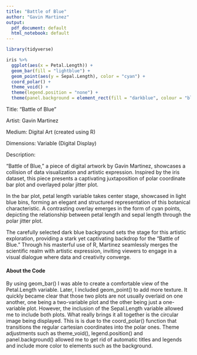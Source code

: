 ```yaml
---
title: "Battle of Blue"
author: "Gavin Martinez"
output:
  pdf_document: default
  html_notebook: default
---
```


```r
library(tidyverse)
```

```r
iris %>% 
  ggplot(aes(x = Petal.Length)) +
  geom_bar(fill = "lightblue") +
  geom_point(aes(y = Sepal.Length), color = "cyan") +
  coord_polar() +
  theme_void() +
  theme(legend.position = "none") +
  theme(panel.background = element_rect(fill = "darkblue", colour = "blue"))

```

Title: "Battle of Blue"

Artist: Gavin Martinez

Medium: Digital Art (created using R)

Dimensions: Variable (Digital Display)

Description:

"Battle of Blue," a piece of digital artwork by Gavin Martinez, showcases a collision of data visualization and artistic expression. Inspired by the iris dataset, this piece presents a captivating juxtaposition of polar coordinate bar plot and overlayed polar jitter plot.

In the bar plot, petal length variable takes center stage, showcased in light blue bins, forming an elegant and structured representation of this botanical characteristic. A contrasting overlay emerges in the form of cyan points, depicting the relationship between petal length and sepal length through the polar jitter plot.

The carefully selected dark blue background sets the stage for this artistic exploration, providing a stark yet captivating backdrop for the "Battle of Blue." Through his masterful use of R, Martinez seamlessly merges the scientific realm with artistic expression, inviting viewers to engage in a visual dialogue where data and creativity converge.

#### About the Code

By using geom_bar() I was able to create a comfortable view of the Petal.Length variable. Later, I included geom_point() to add more texture. It quickly became clear that those two plots are not usually overlaid on one another, one being a two-variable plot and the other being just a one-variable plot. However, the inclusion of the Sepal.Length variable allowed me to include both plots. What really brings it all together is the circular image being displayed. This is is due to the coord_polar() function that transitions the regular cartesian coordinates into the polar ones. Theme adjustments such as theme_void(), legend.position() and panel.background() allowed me to get rid of automatic titles and legends and include more color to elements such as the background.
